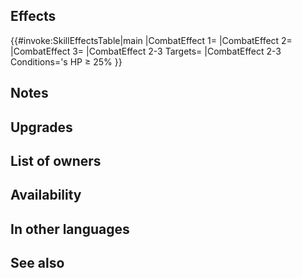 {{Weapon Infobox
|tagid=SID_制止の弓＋
|intID=3872
|userVersion1=Bow
|userVersion2=Arrow
|exclusive=0
|weaponType=Bow
|cost=300
|might=12
|range=2
|effectiveness=Flying
|effect=Effective against flying foes. At start of combat, if unit's HP ≥ 25%, inflicts Atk/Def-5 on foe and foe cannot make a follow-up attack during combat.
|required=Halting Bow
|refinePaths=default
|refineSP=350
|refineMedals=500
|refineStones=50
|properties=random_owner
}}
==Effects==
{{#invoke:SkillEffectsTable|main
|CombatEffect 1={{SkillEffectText|Effectiveness|{{Mt|Flying}}}}
|CombatEffect 2={{SkillEffectText|Temporary debuffs|Atk/Def|5}}
|CombatEffect 3={{SkillEffectText|Prevent Follow-ups}}
|CombatEffect 2-3 Targets={{SkillTargetText|Foe}}
|CombatEffect 2-3 Conditions={{SkillTargetText|Unit}}'s HP ≥ 25%
}}
==Notes==
{{Effective damage bonus|flying}}
{{Temporary debuffs}}
{{Prevent follow-up}}
==Upgrades==
{{Weapon Upgrade List}}
==List of owners==
{{Skill Hero List}}
==Availability==
{{PassiveFocusList}}
{{PassiveDistributionList}}
{{PassiveCombatManualList}}
==In other languages==
{{OtherLanguages
|japanese=制止の弓＋
|german=Hemmnisbogen+
|spanishEU=Arco inhibidor +
|spanishLA=Arco inhibidor +
|french=Arc restrictif +
|italian=Arco incerto+
|chineseTW=制止之弓＋
|portuguese=Arco retentor+
}}
==See also==
{{See also skills|cond=Description LIKE '%inflicts Atk/Def-%cannot make a follow-up%' AND Description NOT LIKE '%transforms%Atk/Def-4%' AND Exclusive='1'}}
{{Weapons Navbox}}